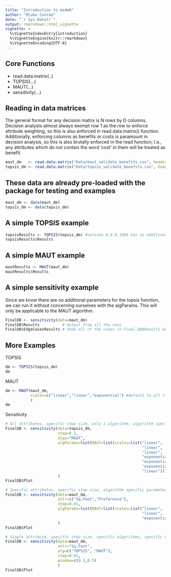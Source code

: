 ---
title: "Introduction to madmR"
author: "Blake Conrad"
date: "`r Sys.Date()`"
output: rmarkdown::html_vignette
vignette: >
  %\VignetteIndexEntry{introduction}
  %\VignetteEngine{knitr::rmarkdown}
  %\VignetteEncoding{UTF-8}
---


## Core Functions
<ul>
  <li>read.data.matrix(..)</li>
  <li>TOPSIS(...)</li>
  <li>MAUT(...)</li>
  <li>sensitivity(...)</li>
</ul>

## Reading in data matrices
The general format for any decision matrix is N rows by D columns. Decision analysts almost always exempt row 1 as the row to enforce attribute weighting, so this is also enforced in  read.data.matrix() function. Additionally, enforcing columns as benefits or costs is paramount in decision analysis, so this is also brutally enforced in the read function; I.e., any attributes which do not contain the word 'cost' in them will be treated as benefit.
```{r}
maut_dm   <- read.data.matrix("Data/maut_validate_benefits.csv", header=TRUE)
topsis_dm <- read.data.matrix("Data/topsis_validate_benefits.csv", header=TRUE)
```

## These data are already pre-loaded with the package for testing and examples
```{r}
maut_dm <- data(maut_dm)
topsis_dm <- data(topsis_dm)
```

## A simple TOPSIS example
```{r}
topsisResults <- TOPSIS(topsis_dm) #version 0.0.0.1000 has no additional parameters
topsisResults$Results
```

## A simple MAUT example
```{r}
mautResults <- MAUT(maut_dm)
mautResults$Results
```

## A simple sensitivity example
Since we know there are no additional parameters for the topsis function, we can run it without concerning ourselves with the algParams. This will only be applicable to the MAUT algorithm.
```{r}
FinalDB <- sensitivity(data=maut_dm)
FinalDB$Results          # Output from all the runs
FinalDB$EdgeCasesResults # Show all of the cases in Final_DB$Results which rank changed
```

## More Examples
TOPSIS
```{r}
dm <- TOPSIS(topsis_dm)
dm
```
MAUT
```{r}
dm <- MAUT(maut_dm, 
           scales=c("linear","linear","exponential") #default to all linear
           )
dm
```
Sensitivity
```{r, fig.show='hold'}
# All attributes, specific step size, only 1 algorithm, algorithm specified parameters
FinalDB <- sensitivity(data=topsis_dm,
                       step=0.1,
                       algs="MAUT",
                       algParams=list(MAUT=list(scales=list("linear",
                                                            "linear",
                                                            "linear",
                                                            "exponential",
                                                            "exponential",
                                                            "exponential",
                                                            "linear")))
                       )
FinalDB$Plot

# Specific attributes, specific step size, algorithm specific parameters
FinalDB <- sensitivity(data=maut_dm,
                       attr=c("Sq.Foot","Preference"),
                       step=0.01,
                       algParams=list(MAUT=list(scales=list("linear",
                                                            "linear",
                                                            "exponential")))
                       )
FinalDB$Plot

# Single attribute, specific step size, specific algorithms, specific window to study that attribute on.
FinalDB <- sensitivity(data=maut_dm,
                       attr="Sq.Foot",
                       alg=c("TOPSIS", "MAUT"),
                       step=0.01,
                       window=c(0.1,0.5)
                       )
FinalDB$Plot
```
